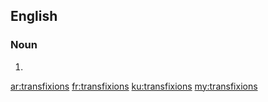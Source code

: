 ==English==

===Noun===
{{head|en}}

# {{plural of|transfixion}}

[[ar:transfixions]]
[[fr:transfixions]]
[[ku:transfixions]]
[[my:transfixions]]